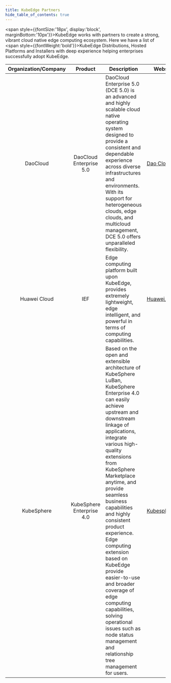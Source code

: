 ```yaml
---
title: KubeEdge Partners
hide_table_of_contents: true
---
```


<span style={{fontSize:'18px', display:'block', marginBottom:'10px'}}>KubeEdge works with partners to create a strong, vibrant cloud native edge computing ecosystem. Here we have a list of <span style={{fontWeight:'bold'}}>KubeEdge Distributions, Hosted Platforms and Installers</span> with deep experience helping enterprises successfully adopt KubeEdge.</span>


| Organization/Company |          Product          | Description                                                                                                                                                                                                                                                                                                                                                                                                                                                                                                                                                      | Website                                                                   |
| :------------------: | :-----------------------: | ---------------------------------------------------------------------------------------------------------------------------------------------------------------------------------------------------------------------------------------------------------------------------------------------------------------------------------------------------------------------------------------------------------------------------------------------------------------------------------------------------------------------------------------------------------------- | ------------------------------------------------------------------------- |
|       DaoCloud       |  DaoCloud Enterprise 5.0  | DaoCloud Enterprise 5.0 (DCE 5.0) is an advanced and highly scalable cloud native operating system designed to provide a consistent and dependable experience across diverse infrastructures and environments. With its support for heterogeneous clouds, edge clouds, and multicloud management, DCE 5.0 offers unparalleled flexibility.                                                                                                                                                                                                                       | [Dao Cloud](https://www.daocloud.io/products/standard-edition/index.html) |
|     Huawei Cloud     |            IEF            | Edge computing platform built upon KubeEdge, provides extremely lightweight, edge intelligent, and powerful in terms of computing capabilities.                                                                                                                                                                                                                                                                                                                                                                                                                  | [Huawei_Cloud](https://www.huaweicloud.com/product/ief.html)              |
|      KubeSphere      | KubeSphere Enterprise 4.0 | Based on the open and extensible architecture of KubeSphere LuBan, KubeSphere Enterprise 4.0 can easily achieve upstream and downstream linkage of applications, integrate various high-quality extensions from KubeSphere Marketplace anytime, and provide seamless business capabilities and highly consistent product experience. Edge computing extension based on KubeEdge provide easier-to-use and broader coverage of edge computing capabilities, solving operational issues such as node status management and relationship tree management for users. | [Kubesphere ](https://kubesphere.co/kse/)                                 |
